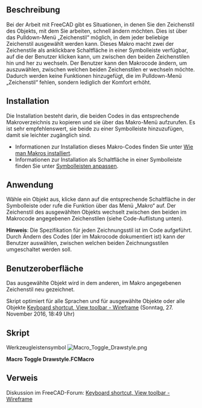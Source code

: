 <languages/>

{{Macro/de
|Name=Macro Toggle Drawstyle
|Description=Bei der Arbeit mit FreeCAD gibt es Situationen, in denen der Zeichenstil des Objekts, mit dem gearbeitet wird, schnell geändert werden soll. Dies ist über das Pulldown-Menü „Zeichenstil“ möglich, in dem jeder beliebige Zeichenstil ausgewählt werden kann. Dieses Makro macht zwei der Zeichenstile als anklickbare Schaltfläche in einer Symbolleiste verfügbar, auf die der Benutzer klicken kann, um zwischen den beiden Zeichenstilen hin und her zu wechseln. Der Benutzer kann den Makrocode ändern, um auszuwählen, zwischen welchen beiden Zeichenstilen er wechseln möchte. Dadurch werden keine Funktionen hinzugefügt, die im Pulldown-Menü „Zeichenstil“ fehlen, sondern lediglich der Komfort erhöht.
|Author=Piffpoof
|Version=2.0
|Date=2020-02-02
|FCVersion=0.17 und höher
|Download=[https://wiki.freecad.org/images/0/0b/Macro_Toggle_Drawstyle.png ToolBar Icon]
|SeeAlso=[[Macro_Toggle_Drawstyle_Optimized/de|Makro Toggle Drawstyle Optimized]] für alle Sprachen
}}

<span id="Description"></span>
==Beschreibung==

Bei der Arbeit mit FreeCAD gibt es Situationen, in denen Sie den Zeichenstil des Objekts, mit dem Sie arbeiten, schnell ändern möchten. Dies ist über das Pulldown-Menü „Zeichenstil“ möglich, in dem jeder beliebige Zeichenstil ausgewählt werden kann. Dieses Makro macht zwei der Zeichenstile als anklickbare Schaltfläche in einer Symbolleiste verfügbar, auf die der Benutzer klicken kann, um zwischen den beiden Zeichenstilen hin und her zu wechseln. Der Benutzer kann den Makrocode ändern, um auszuwählen, zwischen welchen beiden Zeichenstilen er wechseln möchte. Dadurch werden keine Funktionen hinzugefügt, die im Pulldown-Menü „Zeichenstil“ fehlen, sondern lediglich der Komfort erhöht.

==Installation==

Die Installation besteht darin, die beiden Codes in das entsprechende Makroverzeichnis zu kopieren und sie über das Makro-Menü aufzurufen. Es ist sehr empfehlenswert, sie beide zu einer Symbolleiste hinzuzufügen, damit sie leichter zugänglich sind.
* Informationen zur Installation dieses Makro-Codes finden Sie unter [[How_to_install_macros/de|Wie man Makros installiert]].
* Informationen zur Installation als Schaltfläche in einer Symbolleiste finden Sie unter [[Customize_Toolbars/de|Symbolleisten anpassen]].

<span id="Usage"></span>
==Anwendung==

Wähle ein Objekt aus, klicke dann auf die entsprechende Schaltfläche in der Symbolleiste oder rufe die Funktion über das Menü „Makro“ auf. Der Zeichenstil des ausgewählten Objekts wechselt zwischen den beiden im Makrocode angegebenen Zeichenstilen (siehe Code-Auflistung unten).

'''Hinweis''': Die Spezifikation für jeden Zeichnungsstil ist im Code aufgeführt. Durch Ändern des Codes (der im Makrocode dokumentiert ist) kann der Benutzer auswählen, zwischen welchen beiden Zeichnungsstilen umgeschaltet werden soll.

<span id="User_Interface"></span>
==Benutzeroberfläche==

Das ausgewählte Objekt wird in dem anderen, im Makro angegebenen Zeichenstil neu gezeichnet.

Skript optimiert für alle Sprachen und für ausgewählte Objekte oder alle Objekte [https://forum.freecad.org/viewtopic.php?f=3&t=14336&start=40#p146239 Keyboard shortcut, View toolbar - Wireframe] (Sonntag, 27. November 2016, 18:49 Uhr)

<span id="Script"></span>
==Skript== 

Werkzeugleistensymbol [[Image:Macro_Toggle_Drawstyle.png]]

'''Macro Toggle Drawstyle.FCMacro'''

{{MacroCode|code=
# -*- coding: utf-8 -*-
#
#
#			Macro: Toggle Draw Style
#
# This macros allows the user to switch between different Drawstyles by clicking on
# the button of a Macro in a toolbar.
#
# initial code:		triplus
# macro-isation:	piffpoof
#
# This macro switches (or toggles) between 2 selected styles from the Drawstyle menu.
# As written the macro toggles between "WireFrame" and "As is".
# Immediately below this text is a list of the legal values for the Drawstyle menu.
# The first 2 lines of executable code are of the form "DrawstyleA = " followed by
# the 2nd line which is of the form "DrawstyleB = ".
# These 2 lines specify which of the Drawstyle values the macro will toggle between.
# Drawstyle "As is" is the system default and so is specified as the first drawstyle.
# The second line specifies which drawstyle will be toggled to and from.
# Any of the legal values may be used, so if, for example, it is desired to toggle between
# the Shaded and Points drawstyles, then the 2 lines of code would be modified to be:
#
# drawstyleA = "Shaded"
# drawstyleB = "Points"
#
# but remember that the hash signs ('#') are not to be present on the executable lines.
#
###Legal Values for Drawstyle###
#
# 0 = "As is"
# 1 = "Flat lines"
# 2 = "Shaded
# 3 = "Wireframe"
# 4 = "Points"
# 5 = "Hidden line"
# 6 = "No shading"
#
################################

# triplus @ 2016, 2020
# Toggle global display mode
# ==============================

# 0 = "As is"
# 1 = "Flat lines"
# 2 = "Shaded
# 3 = "Wireframe"
# 4 = "Points"
# 5 = "Hidden line"
# 6 = "No shading"

styleA = 0
styleB = 3

# ==============================

from PySide import QtGui
import FreeCADGui as Gui

mw = Gui.getMainWindow()


act = {
    0: mw.findChild(QtGui.QAction, "Std_DrawStyleAsIs"),
    1: mw.findChild(QtGui.QAction, "Std_DrawStyleFlatLines"),
    2: mw.findChild(QtGui.QAction, "Std_DrawStyleShaded"),
    3: mw.findChild(QtGui.QAction, "Std_DrawStyleWireframe"),
    4: mw.findChild(QtGui.QAction, "Std_DrawStylePoints"),
    5: mw.findChild(QtGui.QAction, "Std_DrawStyleHiddenLine"),
    6: mw.findChild(QtGui.QAction, "Std_DrawStyleNoShading"),
}


actionA = act[styleA]
actionB = act[styleB]


if actionA.isChecked():
    actionB.trigger()
else:
    actionA.trigger()

}}

<span id="Link"></span>
==Verweis==

Diskussion im FreeCAD-Forum: [https://forum.freecad.org/viewtopic.php?f=3&t=14336 Keyboard shortcut, View toolbar - Wireframe]

{{clear}}